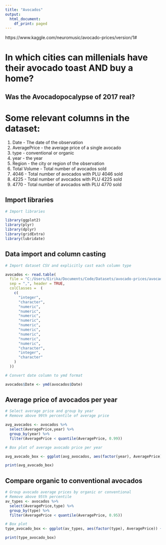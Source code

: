 ---
title: "Avocados"
output:
  html_document:
    df_print: paged
---

https://www.kaggle.com/neuromusic/avocado-prices/version/1#


# In which cities can millenials have their avocado toast AND buy a home?

## Was the Avocadopocalypse of 2017 real?

# Some relevant columns in the dataset:

1. Date - The date of the observation
2. AveragePrice - the average price of a single avocado
3. type - conventional or organic
4. year - the year
5. Region - the city or region of the observation
6. Total Volume - Total number of avocados sold
7. 4046 - Total number of avocados with PLU 4046 sold
8. 4225 - Total number of avocados with PLU 4225 sold
9. 4770 - Total number of avocados with PLU 4770 sold

## Import libraries

```{r}
# Import libraries

library(ggplot2)
library(plyr)
library(dplyr)
library(gridExtra)
library(lubridate)
```


## Data import and column casting

```{r}
# Import dataset CSV and explicitly cast each column type

avocados <- read.table(
  file = "C:/Users/Eirika/Documents/Code/Datasets/avocado-prices/avocado.csv",
  sep = ",", header = TRUE,
  colClasses =  ( 
    c(
      "integer", 
      "character",
      "numeric",
      "numeric",
      "numeric",
      "numeric",
      "numeric",
      "numeric",
      "numeric",
      "numeric",
      "numeric",
      "character",
      "integer",
      "character"
    )
  ))

# Convert date column to ymd format

avocados$Date <- ymd(avocados$Date)

```

## Average price of avocados per year

```{r}

# Select average price and group by year
# Remove above 99th percentile of average price

avg_avocados <- avocados %>%
  select(AveragePrice,year) %>%
  group_by(year) %>%
  filter(AveragePrice < quantile(AveragePrice, 0.99))

# Box plot of average avocado price per year

avg_avocado_box <- ggplot(avg_avocados, aes(factor(year), AveragePrice)) + geom_boxplot(aes(fill = factor(year)), width = 0.75) + labs(title="Average Price of Avocados Per Year", x="Year", y="Price ($)") + scale_fill_brewer(palette="Greens")

print(avg_avocado_box)

```

## Compare organic to conventional avocados


```{r}

# Group avocado average prices by organic or conventional
# Remove above 95th percentile
av_types <- avocados %>%
  select(AveragePrice,type) %>%
  group_by(type) %>%
  filter(AveragePrice < quantile(AveragePrice, 0.95))

# Box plot 
type_avocado_box <- ggplot(av_types, aes(factor(type), AveragePrice)) + geom_boxplot(aes(fill = factor(type)), width = 0.5, outlier.colour = "#006600", outlier.size = 1, outlier.shape = 10, outlier.stroke = 2) + labs(title="Average Price of Avocados: Organic vs Conventional", x="Type", y="Price ($)") + scale_fill_brewer(palette="Greens")

print(type_avocado_box)

```

